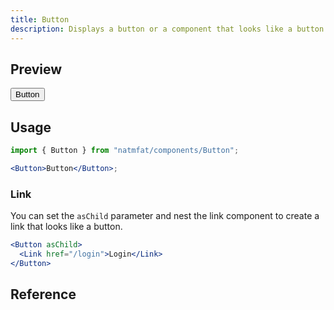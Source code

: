 ```yaml
---
title: Button
description: Displays a button or a component that looks like a button.
---
```



## Preview

<Preview>
  <Button>Button</Button>
</Preview>

## Usage

```jsx
import { Button } from "natmfat/components/Button";

<Button>Button</Button>;
```

### Link

You can set the `asChild` parameter and nest the link component to create a link that looks like a button.

```jsx
<Button asChild>
  <Link href="/login">Login</Link>
</Button>
```

## Reference


<Reference>
  <ReferenceItem
    prop="variant"
    type='"fill" | "noFill" | "outline"'
    description="What colorway (or interactive, if color is not provided) variant to use"
  />
  <ReferenceItem
    prop="size"
    type="IconSize"
    description="Size of the icon (also determines height of the button)"
  />
  <ReferenceItem
    prop="color"
    type="Color"
    description="Communicate purpose w/ color"
  />
  <ReferenceItem
    prop="loading"
    type="boolean"
    description="Adds loading styles to button"
    defaultValue="false"
  />
  <ReferenceItem
    prop="asChild"
    type="boolean"
    description="Render this component as its child instead"
    defaultValue="false"
  />
</Reference>
